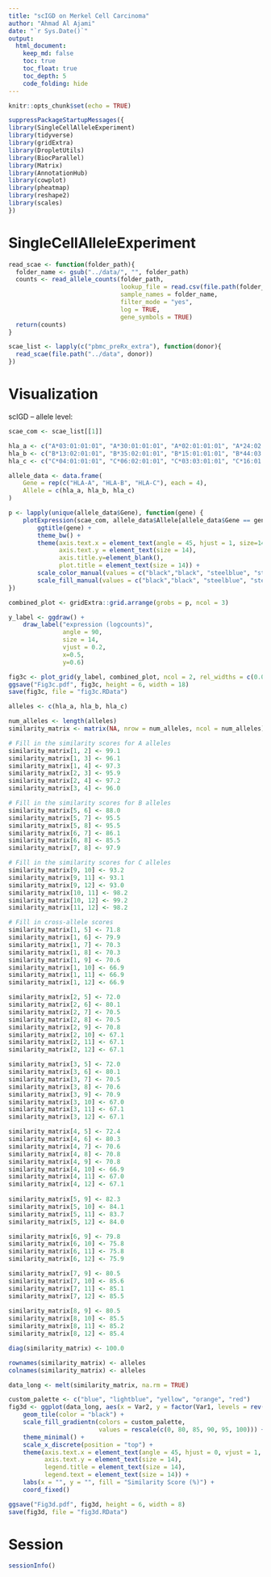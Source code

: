```yaml
---
title: "scIGD on Merkel Cell Carcinoma"
author: "Ahmad Al Ajami"
date: "`r Sys.Date()`"
output:
  html_document:
    keep_md: false
    toc: true
    toc_float: true
    toc_depth: 5
    code_folding: hide
---
```


```r
knitr::opts_chunk$set(echo = TRUE)
```

```r
suppressPackageStartupMessages({
library(SingleCellAlleleExperiment)
library(tidyverse)
library(gridExtra)
library(DropletUtils)
library(BiocParallel)
library(Matrix)
library(AnnotationHub)
library(cowplot)
library(pheatmap)
library(reshape2)
library(scales)
})
```

# SingleCellAlleleExperiment

```r
read_scae <- function(folder_path){
  folder_name <- gsub("../data/", "", folder_path)
  counts <- read_allele_counts(folder_path,
                               lookup_file = read.csv(file.path(folder_path, "lookup_table_HLA.csv")),
                               sample_names = folder_name,
                               filter_mode = "yes",
                               log = TRUE,
                               gene_symbols = TRUE)
  return(counts)
}

scae_list <- lapply(c("pbmc_preRx_extra"), function(donor){
  read_scae(file.path("../data", donor)) 
})
```

# Visualization

scIGD -- allele level:

```r
scae_com <- scae_list[[1]]

hla_a <- c("A*03:01:01:01", "A*30:01:01:01", "A*02:01:01:01", "A*24:02:01:01")
hla_b <- c("B*13:02:01:01", "B*35:02:01:01", "B*15:01:01:01", "B*44:03:01:01")
hla_c <- c("C*04:01:01:01", "C*06:02:01:01", "C*03:03:01:01", "C*16:01:01:01")

allele_data <- data.frame(
    Gene = rep(c("HLA-A", "HLA-B", "HLA-C"), each = 4),
    Allele = c(hla_a, hla_b, hla_c)
)

p <- lapply(unique(allele_data$Gene), function(gene) {
    plotExpression(scae_com, allele_data$Allele[allele_data$Gene == gene]) +
        ggtitle(gene) +
        theme_bw() +
        theme(axis.text.x = element_text(angle = 45, hjust = 1, size=14),
              axis.text.y = element_text(size = 14),
              axis.title.y=element_blank(),
              plot.title = element_text(size = 14)) +
        scale_color_manual(values = c("black","black", "steelblue", "steelblue")) +
        scale_fill_manual(values = c("black","black", "steelblue", "steelblue"))
})

combined_plot <- gridExtra::grid.arrange(grobs = p, ncol = 3)

y_label <- ggdraw() +
    draw_label("expression (logcounts)", 
               angle = 90, 
               size = 14, 
               vjust = 0.2,
               x=0.5,
               y=0.6)

fig3c <- plot_grid(y_label, combined_plot, ncol = 2, rel_widths = c(0.05, 1))
ggsave("Fig3c.pdf", fig3c, height = 6, width = 18)
save(fig3c, file = "fig3c.RData")
```

```r
alleles <- c(hla_a, hla_b, hla_c)

num_alleles <- length(alleles)
similarity_matrix <- matrix(NA, nrow = num_alleles, ncol = num_alleles)

# Fill in the similarity scores for A alleles
similarity_matrix[1, 2] <- 99.1
similarity_matrix[1, 3] <- 96.1
similarity_matrix[1, 4] <- 97.3
similarity_matrix[2, 3] <- 95.9
similarity_matrix[2, 4] <- 97.2
similarity_matrix[3, 4] <- 96.0

# Fill in the similarity scores for B alleles
similarity_matrix[5, 6] <- 88.0
similarity_matrix[5, 7] <- 95.5
similarity_matrix[5, 8] <- 95.5
similarity_matrix[6, 7] <- 86.1
similarity_matrix[6, 8] <- 85.5
similarity_matrix[7, 8] <- 97.9

# Fill in the similarity scores for C alleles
similarity_matrix[9, 10] <- 93.2
similarity_matrix[9, 11] <- 93.1
similarity_matrix[9, 12] <- 93.0
similarity_matrix[10, 11] <- 98.2
similarity_matrix[10, 12] <- 99.2
similarity_matrix[11, 12] <- 98.2

# Fill in cross-allele scores
similarity_matrix[1, 5] <- 71.8
similarity_matrix[1, 6] <- 79.9
similarity_matrix[1, 7] <- 70.3
similarity_matrix[1, 8] <- 70.3
similarity_matrix[1, 9] <- 70.6
similarity_matrix[1, 10] <- 66.9
similarity_matrix[1, 11] <- 66.9
similarity_matrix[1, 12] <- 66.9

similarity_matrix[2, 5] <- 72.0
similarity_matrix[2, 6] <- 80.1
similarity_matrix[2, 7] <- 70.5
similarity_matrix[2, 8] <- 70.5
similarity_matrix[2, 9] <- 70.8
similarity_matrix[2, 10] <- 67.1
similarity_matrix[2, 11] <- 67.1
similarity_matrix[2, 12] <- 67.1

similarity_matrix[3, 5] <- 72.0
similarity_matrix[3, 6] <- 80.1
similarity_matrix[3, 7] <- 70.5
similarity_matrix[3, 8] <- 70.6
similarity_matrix[3, 9] <- 70.9
similarity_matrix[3, 10] <- 67.0
similarity_matrix[3, 11] <- 67.1
similarity_matrix[3, 12] <- 67.1

similarity_matrix[4, 5] <- 72.4
similarity_matrix[4, 6] <- 80.3
similarity_matrix[4, 7] <- 70.6
similarity_matrix[4, 8] <- 70.8
similarity_matrix[4, 9] <- 70.8
similarity_matrix[4, 10] <- 66.9
similarity_matrix[4, 11] <- 67.0
similarity_matrix[4, 12] <- 67.1
  
similarity_matrix[5, 9] <- 82.3
similarity_matrix[5, 10] <- 84.1
similarity_matrix[5, 11] <- 83.7
similarity_matrix[5, 12] <- 84.0

similarity_matrix[6, 9] <- 79.8
similarity_matrix[6, 10] <- 75.8
similarity_matrix[6, 11] <- 75.8
similarity_matrix[6, 12] <- 75.9

similarity_matrix[7, 9] <- 80.5
similarity_matrix[7, 10] <- 85.6
similarity_matrix[7, 11] <- 85.1
similarity_matrix[7, 12] <- 85.5
  
similarity_matrix[8, 9] <- 80.5
similarity_matrix[8, 10] <- 85.5
similarity_matrix[8, 11] <- 85.2
similarity_matrix[8, 12] <- 85.4

diag(similarity_matrix) <- 100.0

rownames(similarity_matrix) <- alleles
colnames(similarity_matrix) <- alleles

data_long <- melt(similarity_matrix, na.rm = TRUE)

custom_palette <- c("blue", "lightblue", "yellow", "orange", "red")
fig3d <- ggplot(data_long, aes(x = Var2, y = factor(Var1, levels = rev(levels(Var1))), fill = value)) +
    geom_tile(color = "black") +  
    scale_fill_gradientn(colors = custom_palette, 
                         values = rescale(c(0, 80, 85, 90, 95, 100))) +  
    theme_minimal() +
    scale_x_discrete(position = "top") +
    theme(axis.text.x = element_text(angle = 45, hjust = 0, vjust = 1, size = 14),
          axis.text.y = element_text(size = 14),
          legend.title = element_text(size = 14),
          legend.text = element_text(size = 14)) +  
    labs(x = "", y = "", fill = "Similarity Score (%)") +
    coord_fixed()

ggsave("Fig3d.pdf", fig3d, height = 6, width = 8)
save(fig3d, file = "fig3d.RData")
```

# Session

```r
sessionInfo()
```

